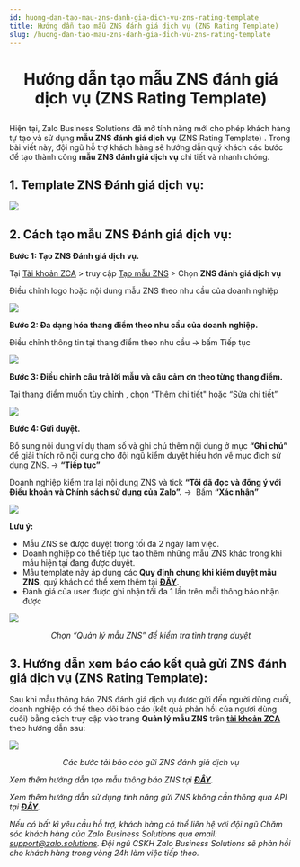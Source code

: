 ```yaml
---
id: huong-dan-tao-mau-zns-danh-gia-dich-vu-zns-rating-template
title: Hướng dẫn tạo mẫu ZNS đánh giá dịch vụ (ZNS Rating Template)
slug: /huong-dan-tao-mau-zns-danh-gia-dich-vu-zns-rating-template
---
```


# <p align="center">Hướng dẫn tạo mẫu ZNS đánh giá dịch vụ (ZNS Rating Template)</p>

Hiện tại, Zalo Business Solutions đã mở tính năng mới cho phép khách hàng tự tạo và sử dụng **mẫu** **ZNS đánh giá dịch vụ** (ZNS Rating Template) . Trong bài viết này, đội ngũ hỗ trợ khách hàng sẽ hướng dẫn quý khách các bước để tạo thành công **mẫu ZNS đánh giá dịch vụ** chi tiết và nhanh chóng.

## 1. Template ZNS Đánh giá dịch vụ:

<p style={{ textAlign: "center" }}>
  <img src="https://stc-oa.zdn.vn/uploads/e1c02cc7754564a64ab5a724ef5d5ed3.png" />
</p>

## 2. Cách tạo mẫu ZNS Đánh giá dịch vụ:

**Bước 1: Tạo ZNS Đánh giá dịch vụ.**

Tại [Tài khoản ZCA](https://account.zalo.cloud/) > truy cập [Tạo mẫu ZNS](https://account.zalo.cloud/tool/zns/createTemplate) > Chọn **ZNS đánh giá dịch vụ**

Điều chỉnh logo hoặc nội dung mẫu ZNS theo nhu cầu của doanh nghiệp

![](https://stc-oa.zdn.vn/uploads/9327c6daf388117e06a96e9abf251aa9.png)

**Bước 2: Đa dạng hóa thang điểm theo nhu cầu của doanh nghiệp.**

Điều chỉnh thông tin tại thang điểm theo nhu cầu → bấm Tiếp tục

![](https://stc-oa.zdn.vn/uploads/a34656f45c3303245afafae21065c9ef.png)

**Bước 3: Điều chỉnh câu trả lời mẫu và câu cảm ơn theo từng thang điểm.**

Tại thang điểm muốn tùy chỉnh , chọn “Thêm chi tiết" hoặc “Sửa chi tiết”

![](https://stc-oa.zdn.vn/uploads/cb85097f117c7fcc4a671c1c472ca5d0.png)

**Bước 4: Gửi duyệt.**

Bổ sung nội dung ví dụ tham số và ghi chú thêm nội dung ở mục **“Ghi chú”** để giải thích rõ nội dung cho đội ngũ kiểm duyệt hiểu hơn về mục đích sử dụng ZNS. → **“Tiếp tục”**

Doanh nghiệp kiểm tra lại nội dung ZNS và tick **“Tôi đã đọc và đồng ý với Điều khoản và Chính sách sử dụng của Zalo”.** →  Bấm **“Xác nhận”**

![](https://stc-oa.zdn.vn/uploads/449b8a029995f148c00e969a5c627c92.png)

**Lưu ý:**

- Mẫu ZNS sẽ được duyệt trong tối đa 2 ngày làm việc.
- Doanh nghiệp có thể tiếp tục tạo thêm những mẫu ZNS khác trong khi mẫu hiện tại đang được duyệt.
- Mẫu template này áp dụng các **Quy định chung khi kiểm duyệt mẫu ZNS**, quý khách có thể xem thêm tại [**ĐÂY**](https://zalo.cloud/news/quy-dinh-chung-khi-kiem-duyet-mau-tin-zns/baujzpyvjjrz7776m).
- Đánh giá của user được ghi nhận tối đa 1 lần trên mỗi thông báo nhận được

<p style={{ textAlign: "center" }}>
  <img src="https://stc-oa.zdn.vn/uploads/e7bfaac73431e37af79549e7fcc6f9b4.png" />
</p>

_<p align="center">Chọn “Quản lý mẫu ZNS” để kiểm tra tình trạng duyệt</p>_

## 3. Hướng dẫn xem báo cáo kết quả gửi ZNS đánh giá dịch vụ (ZNS Rating Template):

Sau khi mẫu thông báo ZNS đánh giá dịch vụ được gửi đến người dùng cuối, doanh nghiệp có thể theo dõi báo cáo (kết quả phản hồi của người dùng cuối) bằng cách truy cập vào trang **Quản lý mẫu ZNS** trên [**tài khoản ZCA**](https://account.zalo.cloud/QBU7GBG7N6WDDJAA8/spending/overview) theo hướng dẫn sau:

<p style={{ textAlign: "center" }}>
  <img src="https://stc-oa.zdn.vn/uploads/0610e1891794a6898fe866c88060e586.png" />
</p>

_<p align="center">Các bước tải báo cáo gửi ZNS đánh giá dịch vụ</p>_

_Xem thêm hướng dẫn tạo mẫu thông báo ZNS tại [**ĐÂY**](https://zalo.cloud/blog/huong-dan-tao-mau-thong-bao-zns/aeubd8edy4g6bggevv)._

_Xem thêm hướng dẫn sử dụng tính năng gửi ZNS không cần thông qua API tại [**ĐÂY**](https://zalo.cloud/blog/huong-dan-su-dung-tinh-nang-gui-zns-khong-can-thong-qua-api-/pdujnyqpydqrepnq)._

_Nếu có bất kì yêu cầu hỗ trợ, khách hàng có thể liên hệ với đội ngũ Chăm sóc khách hàng của Zalo Business Solutions qua email:_ [_support@zalo.solutions_](mailto:support@zalo.solutions)_. Đội ngũ CSKH Zalo Business Solutions sẽ phản hồi cho khách hàng trong vòng 24h làm việc tiếp theo._
